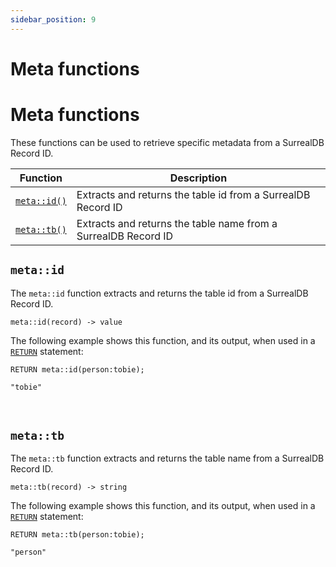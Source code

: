 ```yaml
---
sidebar_position: 9
---
```


# Meta functions

# Meta functions

These functions can be used to retrieve specific metadata from a SurrealDB Record ID.

<table>
<thead>
  <tr>
    <th>Function</th>
    <th>Description</th>
  </tr>
</thead>
<tbody>
  <tr>
    <td><a href="#metaid"><code>meta::id()</code></a></td>
    <td>Extracts and returns the table id from a SurrealDB Record ID</td>
  </tr>
  <tr>
    <td><a href="#metatb"><code>meta::tb()</code></a></td>
    <td>Extracts and returns the table name from a SurrealDB Record ID</td>
  </tr>
</tbody>
</table>

## `meta::id`

The `meta::id` function extracts and returns the table id from a SurrealDB Record ID.

```surql title="API DEFINITION"
meta::id(record) -> value
```
The following example shows this function, and its output, when used in a [`RETURN`](/docs/1.1.x/surrealql/statements/return) statement:

```surql
RETURN meta::id(person:tobie);

"tobie"
```

<br />

## `meta::tb`

The `meta::tb` function extracts and returns the table name from a SurrealDB Record ID.

```surql title="API DEFINITION"
meta::tb(record) -> string
```
The following example shows this function, and its output, when used in a [`RETURN`](/docs/1.1.x/surrealql/statements/return) statement:

```surql
RETURN meta::tb(person:tobie);

"person"
```

<br /><br />